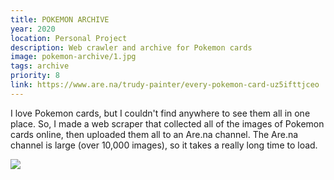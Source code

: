 ```yaml
---
title: POKEMON ARCHIVE
year: 2020
location: Personal Project
description: Web crawler and archive for Pokemon cards
image: pokemon-archive/1.jpg
tags: archive
priority: 8
link: https://www.are.na/trudy-painter/every-pokemon-card-uz5ifttjceo
---
```


<Hero>
  <div>
    <Callout
      link="https://www.are.na/trudy-painter/every-pokemon-card-uz5ifttjceo"
      text="Pokemon Archive"
    />
    <Callout
      link="https://github.com/trudypainter/pokemon-archive"
      text="Github Repository"
    />
  </div>
  <div>
    I love Pokemon cards, but I couldn't find anywhere to see them all in one place. So, I made a web scraper that collected all of the images of Pokemon cards online, then uploaded them all to an Are.na channel. The Are.na channel is large (over 10,000 images), so it takes a really long time to load.
  </div>

![](https://github.com/trudypainter/trudy-computer-react/blob/main/projects/pokemon-archive/pokemonarena.png?raw=true)

</Hero>
